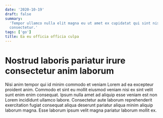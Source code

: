 ```yaml
---
date: '2020-10-19'
draft: false
summary:
  'Tempor ullamco nulla elit magna eu ut amet ex cupidatat qui sint nisi
  consectetur.'
tags: ['go']
title: Ea eu officia officia culpa
---
```


# Nostrud laboris pariatur irure consectetur anim laborum

Nisi anim tempor qui id minim commodo et veniam Lorem ad ea excepteur proident
anim. Commodo et sint eu mollit eiusmod veniam nisi ex sint velit sunt enim enim
consequat. Ipsum nulla amet ad aliquip esse veniam est non Lorem incididunt
ullamco labore. Consectetur aute laborum reprehenderit exercitation fugiat
consequat aliqua deserunt pariatur aliqua minim aliquip laborum magna. Esse
laborum ipsum velit magna pariatur laborum mollit ex.
